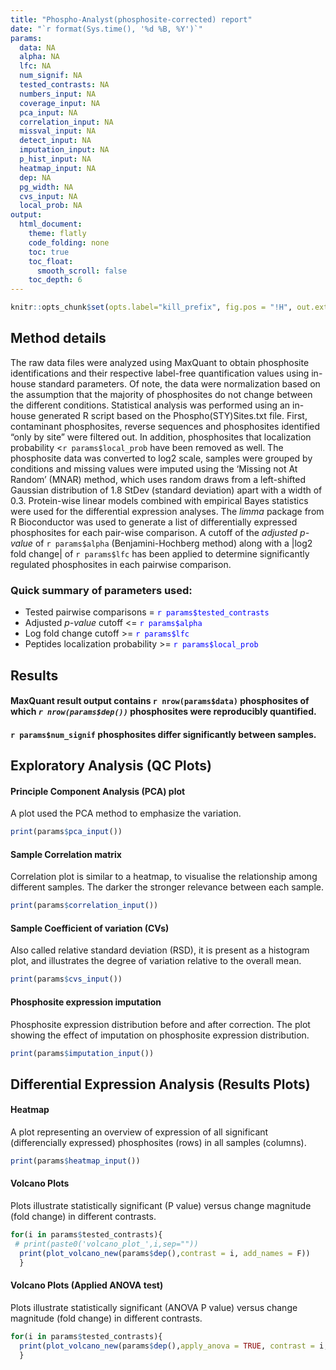```yaml
---
title: "Phospho-Analyst(phosphosite-corrected) report"
date: "`r format(Sys.time(), '%d %B, %Y')`"
params:
  data: NA
  alpha: NA
  lfc: NA
  num_signif: NA
  tested_contrasts: NA
  numbers_input: NA
  coverage_input: NA
  pca_input: NA
  correlation_input: NA
  missval_input: NA
  detect_input: NA
  imputation_input: NA
  p_hist_input: NA
  heatmap_input: NA
  dep: NA
  pg_width: NA
  cvs_input: NA
  local_prob: NA
output: 
  html_document:
    theme: flatly
    code_folding: none
    toc: true
    toc_float:
      smooth_scroll: false
    toc_depth: 6
---
```

```r
knitr::opts_chunk$set(opts.label="kill_prefix", fig.pos = "!H", out.extra = "") # Remove line number and Comment "##" from printing
```

## Method details

The raw data files were analyzed using MaxQuant to obtain phosphosite identifications and their respective label-free quantification values using in-house standard parameters. Of note, the data were normalization based on the assumption that the majority of phosphosites do not change between the different conditions. 
Statistical analysis was performed using an in-house generated R script based on the Phospho(STY)Sites.txt file. First, contaminant phosphosites, reverse sequences and phosphosites identified “only by site” were filtered out. In addition, phosphosites that localization probability <`r params$local_prob` have been removed as well. The phosphosite data was converted to log2 scale, samples were grouped by conditions and missing values were imputed using the ‘Missing not At Random’ (MNAR) method, which uses random draws from a left-shifted Gaussian distribution of 1.8 StDev (standard deviation) apart with a width of 0.3. Protein-wise linear models combined with empirical Bayes statistics were used for the differential expression analyses. The _limma_ package from R Bioconductor was used to generate a list of differentially expressed phosphosites for each pair-wise comparison. A cutoff of the _adjusted p-value_ of `r params$alpha` (Benjamini-Hochberg method) along with a |log2 fold change| of `r params$lfc` has been applied to determine significantly regulated phosphosites in each pairwise comparison.


### Quick summary of parameters used:

* Tested pairwise comparisons =   <span style="color:blue">`r params$tested_contrasts`</span>  
* Adjusted _p-value_ cutoff <= <span style="color:blue">`r params$alpha`</span>  
* Log fold change cutoff >= <span style="color:blue">`r params$lfc`</span>  
* Peptides localization probability >= <span style="color:blue">`r params$local_prob`</span> 

## Results

#### MaxQuant result output contains `r nrow(params$data)` phosphosites of which _`r nrow(params$dep())`_ phosphosites were reproducibly quantified.

#### `r params$num_signif` phosphosites differ significantly between samples.

\pagebreak



## Exploratory Analysis (QC Plots)

#### Principle Component Analysis (PCA) plot

  A plot used the PCA method to emphasize the variation.
    
```r
print(params$pca_input())
```
\pagebreak

#### Sample Correlation matrix
Correlation plot is similar to a heatmap, to visualise the relationship among different samples. The darker the stronger relevance between each sample. 



```r
print(params$correlation_input())
```
\pagebreak

#### Sample Coefficient of variation (CVs)
  
  Also called relative standard deviation (RSD), it is present as a histogram plot, and illustrates the degree of variation relative to the overall mean.
  
```r
print(params$cvs_input())
```
\pagebreak

#### Phosphosite expression imputation
Phosphosite expression distribution before and after correction. The plot showing the effect of imputation on phosphosite expression distribution.

```r
print(params$imputation_input())
```
\pagebreak

## Differential Expression Analysis (Results Plots) 

#### Heatmap
  A plot representing an overview of expression of all significant (differencially expressed) phosphosites (rows) in all samples (columns).

 
```r
print(params$heatmap_input())
```
\pagebreak
  
#### Volcano Plots
  Plots illustrate statistically significant (P value) versus change magnitude (fold change) in different contrasts.
  
```r
for(i in params$tested_contrasts){
 # print(paste0('volcano_plot_',i,sep=""))
  print(plot_volcano_new(params$dep(),contrast = i, add_names = F))
  }
```
\pagebreak
  
#### Volcano Plots (Applied ANOVA test)
  Plots illustrate statistically significant (ANOVA P value) versus change magnitude (fold change) in different contrasts.
  
```r
for(i in params$tested_contrasts){
  print(plot_volcano_new(params$dep(),apply_anova = TRUE, contrast = i, add_names = F))
  }
```






